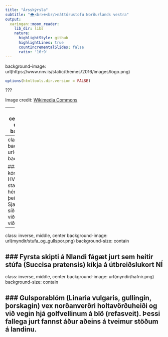 ```yaml
---
title: "Ársskýrsla"
subtitle: "🌨️<br️>❄️<br/>náttúrustofu Norðurlands vestra"
output:
  xaringan::moon_reader:
    lib_dir: libs
    nature:
      highlightStyle: github
      highlightLines: true
      countIncrementalSlides: false
      ratio: '16:9'
---
```


background-image: url(https://www.nnv.is/static/themes/2016/images/logo.png)

```r
options(htmltools.dir.version = FALSE)
```

???

Image credit: [Wikimedia Commons](myndir/geislar.png)

---
class: inverse, middle, center
background-image: url(myndir/geislar.png)
background-size: contain



---
class: inverse, middle, center
background-image: url(myndir/kongasvarmi.png)
background-size: contain

### Þessi sjaldgæfi kóngasvarmi fannst á HVtanga hann er með allra stærstu næturfiðrildum sem hér finnast og með þeimstærstu í EVrópu. Sjaldgæfur flækur berst með síðsumar vindum NNV tekur við ábendingum og hjálpar til við greiningar
---

class: inverse, middle, center
background-image: url(myndir/stufa_og_gullspor.png)
background-size: contain

### Fyrsta skipti á Nlandi fágæt jurt sem heitir stúfa (Succisa pratensis) kíkja á útbreiðslukort NÍ
---

class: inverse, middle, center
background-image: url(myndir/hafnir.png)
background-size: contain

### Gulsporablóm (Linaria vulgaris, gullingin, þorskagin) vex norðanverðri holtavörðuheiði og við vegin hjá golfvellinum á blö (refasveit). Þessi fallega jurt fannst áður aðeins á tveimur stöðum á landinu.
---

